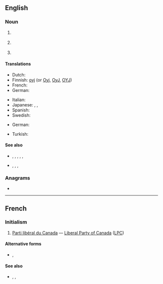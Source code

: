 {{also|plc}}
==English==
{{wikipedia}}

===Noun===
{{en-noun}}

# {{lb|en|business}} {{initialism of|[[public]] [[limited]] [[company]]|lang=en}}
# {{lb|en|communications}} {{initialism of|power line communication|lang=en}}
# {{lb|en|electronics}} {{initialism of|programmable logic controller|lang=en}}

====Translations====
{{trans-top|Abbreviation for public limited company}}
* Dutch: {{t|nl|N.V.}}
* Finnish: [[oyj]] (or [[Oyj]], [[OyJ]], [[OYJ]])
* French: {{t+|fr|SA}}
* German: {{t+|de|AG}}
{{trans-mid}}
* Italian: {{t|it|SpA}}
* Japanese: {{t|ja|K.K.}}, {{t+|ja|株式会社|tr=kabushikigaisha}}, {{qualifier|literally}}{{t|ja|上場株式会社|tr=jōjōkabushikigaisha}}
* Spanish: {{t+|es|S.A.}}
* Swedish: {{t+|sv|AB}}
{{trans-bottom}}

{{trans-top|Abbreviation for a programmable logic controller}}
* German: {{t+|de|SPS|f}}
{{trans-mid}}
* Turkish: {{t+|tr|PLC}}
{{trans-bottom}}

====See also====
* {{sense|business}} {{l|en|Co.}}, {{l|en|Corp.}}, {{l|en|Inc.}}, {{l|en|LLC}}, {{l|en|Ltd.}}, {{l|en|plc}}
* {{sense|electronics}} {{l|en|FPGA}}, {{l|en|PAL}}, {{l|en|PIC}}, {{l|en|PLA}}

===Anagrams===
* {{anagrams|en|a=clp|Cpl|LPC|PCL|PCl.|cpl}}

----

==French==

===Initialism===
{{rfc-header|Initialism}}
{{head|fr|initialism|head=[[parti|Parti]] [[libéral]] [[du]] [[Canada]]}}

# {{lb|fr|initialism}} {{lb|fr|Canada|politics}} [[Parti libéral du Canada]] &mdash; [[Liberal Party of Canada]] ([[LPC]])

====Alternative forms====
* {{l|fr|P.L.C.}}, {{l|fr|P. L. C.}}

====See also====
* {{l|fr|BQ}}, {{l|fr|NPD}}, {{l|fr|PCC}}